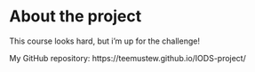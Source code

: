 
# About the project

This course looks hard, but i'm up for the challenge!

My GitHub repository: https://teemustew.github.io/IODS-project/